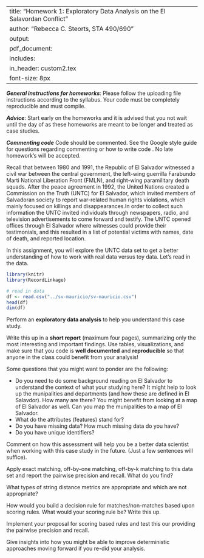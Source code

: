 
---
title: "Homework 1: Exploratory Data Analysis on the El Salavordan Conflict"
author: "Rebecca C. Steorts, STA 490/690"
output: 
     pdf_document:
      includes: 
          in_header: custom2.tex
font-size: 8px
---

***General instructions for homeworks***: Please follow the uploading file instructions according to the syllabus. Your code must be completely reproducible and must compile. 

***Advice***: Start early on the homeworks and it is advised that you not wait until the day of as these homeworks are meant to be longer and treated as case studies.

***Commenting code***
Code should be commented. See the Google style guide for questions regarding commenting or how to write 
code \url{https://google.github.io/styleguide/Rguide.xml}. No late homework's will be accepted.


\textbf{Total points on assignment: 5 (reproducibility) + 10 points for the assignment.}

\section*{El Salvador Civil War}

Recall that between 1980 and 1991, the Republic of El Salvador witnessed a civil war between the central government, the left-wing guerrilla Farabundo Marti National Liberation Front (FMLN), and right-wing paramilitary death squads. After the peace agreement in 1992, the United Nations created a Commission on the Truth (UNTC) for El Salvador, which invited members of Salvadoran society to report war-related human rights violations, which mainly focused on killings and disappearances.In order to collect such information the UNTC invited individuals through newspapers, radio, and television advertisements to come forward and testify.  The UNTC opened offices through El Salvador where witnesses could provide their testimonials, and this resulted in a list of potential victims with names, date of death, and reported location.

In this assignment, you will explore the UNTC data set to get a better understanding of how to work with real data versus toy data. Let's read in the data. 

```r
library(knitr)
library(RecordLinkage)
```

```r
# read in data
df <- read.csv("../sv-mauricio/sv-mauricio.csv")
head(df)
dim(df)
```

\section{Task 0: Exploratory Data Analysis and Collecting Background Information}

Perform an **exploratory data analysis** to help you understand this case study.  

Write this up in a **short report** (maximum four pages), summarizing only the most interesting and important findings. Use tables, visualizations, and make sure that you code is **well documented** and **reproducible** so that anyone in the class could benefit from your analysis! 

Some questions that you might want to ponder are the following:

- Do you need to do some background reading on El Salvador to understand the context of what your studying here? It might help to look up the munipalities and departments (and how these are defined in El Salavdor). How many are there? You might benefit from looking at a map of El Salvador as well. Can you map the munipalities to a map of El Salvador. 
- What do the attributes (features) stand for? 
- Do you have missing data? How much missing data do you have? 
- Do you have unique identifiers? 

Comment on how this assessment will help you be a better data scientist when working with this case study in the future. (Just a few sentences will suffice).

 
\section*{Task 1: Exact Matching}

Apply exact matching, off-by-one matching, off-by-k matching to this data set and report the pairwise precision and recall. What do you find? 

\section*{Task 2: String distances}

What types of string distance metrics are appropriate and which are not appropriate?

\section*{Task 3: Decision rules}

How would you build a decision rule for matches/non-matches based upon scoring rules. What would your scoring rule be? Write this up.

\section*{Task 4: Implementation/evaluation}

Implement your proposal for scoring based rules and test this our providing the pairwise precision and recall.

\section*{Task 5: Insights and reflections}


Give insights into how you might be able to improve deterministic approaches moving forward if you re-did your analysis.
